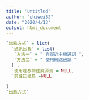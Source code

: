 ```yaml
---
title: "Untitled"
author: "chiwei82"
date: "2020/4/13"
output: html_document
---
```


```r
`出島方式` = list(
  `通訊出島` = list(
   `方法一` = " 與鄰近主機通訊 ",
   `方法二` = " 使用網路通訊 "
  ) ,
  `使用哩券前往資源島`= NULL,
  `前往巴獵島`=NULL
  
)
`出島方式`

```
